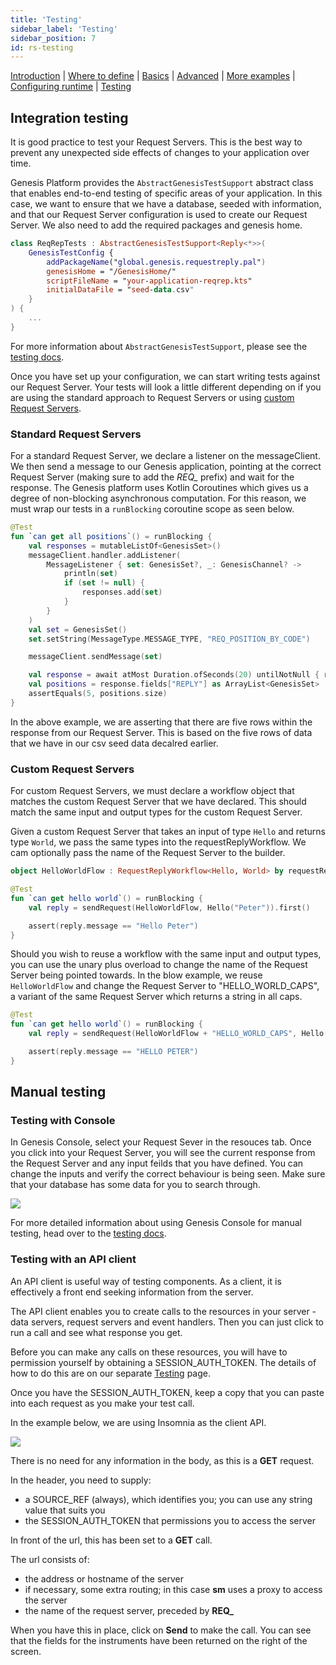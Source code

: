 ```yaml
---
title: 'Testing'
sidebar_label: 'Testing'
sidebar_position: 7
id: rs-testing
---
```


[Introduction](/creating-applications/defining-your-application/user-interface/request-servers/request-servers/)  | [Where to define](/creating-applications/defining-your-application/user-interface/request-servers/rs-where-to-define/) | [Basics](/creating-applications/defining-your-application/user-interface/request-servers/rs-technical-details/) |  [Advanced](/creating-applications/defining-your-application/user-interface/request-servers/rs-advanced-technical-details/) | [More examples](/creating-applications/defining-your-application/user-interface/request-servers/rs-more-examples/) | [Configuring runtime](/creating-applications/defining-your-application/user-interface/request-servers/rs-configure-runtime/) | [Testing](/creating-applications/defining-your-application/user-interface/request-servers/rs-testing/)

## Integration testing

It is good practice to test your Request Servers. This is the best way to prevent any unexpected side effects of changes to your application over time.

Genesis Platform provides the `AbstractGenesisTestSupport` abstract class that enables end-to-end testing of specific areas of your application. In this case, we want to ensure that we have a database, seeded with information, and that our Request Server configuration is used to create our Request Server. We also need to add the required packages and genesis home.

```kotlin
class ReqRepTests : AbstractGenesisTestSupport<Reply<*>>(
    GenesisTestConfig {
        addPackageName("global.genesis.requestreply.pal")
        genesisHome = "/GenesisHome/"
        scriptFileName = "your-application-reqrep.kts"
        initialDataFile = "seed-data.csv"
    }
) {
    ...
}
```

For more information about `AbstractGenesisTestSupport`, please see the [testing docs](/creating-applications/defining-your-application/user-interface/request-servers/rs-testing/).

Once you have set up your configuration, we can start writing tests against our Request Server. Your tests will look a little different depending on if you are using the standard approach to Request Servers or using [custom Request Servers](/creating-applications/defining-your-application/user-interface/request-servers/rs-advanced-technical-details/#custom-request-servers).

### Standard Request Servers

For a standard Request Server, we declare a listener on the messageClient. We then send a message to our Genesis application, pointing at the correct Request Server (making sure to add the *REQ_* prefix) and wait for the response.
The Genesis platform uses Kotlin Coroutines which gives us a degree of non-blocking asynchronous computation. For this reason, we must wrap our tests in a `runBlocking` coroutine scope as seen below.

```kotlin
@Test
fun `can get all positions`() = runBlocking {
    val responses = mutableListOf<GenesisSet>()
    messageClient.handler.addListener(
        MessageListener { set: GenesisSet?, _: GenesisChannel? ->
            println(set)
            if (set != null) {
                responses.add(set)
            }
        }
    )
    val set = GenesisSet()
    set.setString(MessageType.MESSAGE_TYPE, "REQ_POSITION_BY_CODE")

    messageClient.sendMessage(set)

    val response = await atMost Duration.ofSeconds(20) untilNotNull { responses.firstOrNull() }
    val positions = response.fields["REPLY"] as ArrayList<GenesisSet>
    assertEquals(5, positions.size)
}
```

In the above example, we are asserting that there are five rows within the response from our Request Server. This is based on the five rows of data that we have in our csv seed data decalred earlier.

### Custom Request Servers

For custom Request Servers, we must declare a workflow object that matches the custom Request Server that we have declared. This should match the same input and output types for the custom Request Server.

Given a custom Request Server that takes an input of type `Hello` and returns type `World`, we pass the same types into the requestReplyWorkflow. We cam optionally pass the name of the Request Server to the builder.

```kotlin
object HelloWorldFlow : RequestReplyWorkflow<Hello, World> by requestReplyWorkflowBuilder("HELLO_WORLD")

@Test
fun `can get hello world`() = runBlocking {
    val reply = sendRequest(HelloWorldFlow, Hello("Peter")).first()

    assert(reply.message == "Hello Peter")
}
```

Should you wish to reuse a workflow with the same input and output types, you can use the unary plus overload to change the name of the Request Server being pointed towards. In the blow example, we reuse `HelloWorldFlow` and change the Request Server to "HELLO_WORLD_CAPS", a variant of the same Request Server which returns a string in all caps.

```kotlin
@Test
fun `can get hello world`() = runBlocking {
    val reply = sendRequest(HelloWorldFlow + "HELLO_WORLD_CAPS", Hello("Peter")).first()

    assert(reply.message == "HELLO PETER")
}
```

## Manual testing

### Testing with Console

In Genesis Console, select your Request Sever in the resouces tab.
Once you click into your Request Server, you will see the current response from the Request Server and any input feilds that you have defined. You can change the inputs and verify the correct behaviour is being seen. Make sure that your database has some data for you to search through.

![](/img/test-console-rs-success.png)

For more detailed information about using Genesis Console for manual testing, head over to the [testing docs](/creating-applications/defining-your-application/user-interface/request-servers/rs-testing/).

### Testing with an API client

An API client is useful way of testing components. As a client, it is effectively a front end seeking information from the server.

The API client enables you to create calls to the resources in your server - data servers, request servers and event handlers. Then you can just click to run a call and see what response you get.

Before you can make any calls on these resources, you will have to permission yourself by obtaining a SESSION_AUTH_TOKEN. The details of how to do this are on our separate [Testing](/managing-applications/test/testing/#using-an-api-client) page.

Once you have the SESSION_AUTH_TOKEN, keep a copy that you can paste into each request as you make your test call.

In the example below, we are using Insomnia as the client API.

![](/img/test-rs-instrument-success.png)

There is no need for any information in the body, as this is a **GET** request.

In the header, you need to supply:

- a SOURCE_REF (always), which identifies you; you can use any string value that suits you
- the SESSION_AUTH_TOKEN that permissions you to access the server

In front of the url, this has been set to a **GET** call.

The url consists of:

- the address or hostname of the server
- if necessary, some extra routing; in this case **sm** uses a proxy to access the server
- the name of the request server, preceded by **REQ_**

When you have this in place, click on **Send** to make the call. You can see that the fields for the instruments have been returned on the right of the screen.

